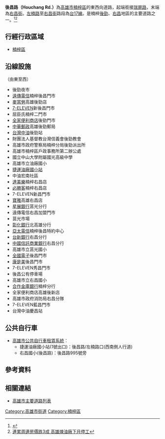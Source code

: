 {{Infobox TwRoad2
|bgcolorh=DARKGREEN
|colorh=white
|code=
|name= 後昌路
|enname= Houchang Rd.
|level= 一般道路、[[File:TW_PHW17.svg|23px]][[台17線|台17線]]
|length=
|sec=
|lastext=
|line=
|start= [[瑞屏路|瑞屏路]]
|end= [[右昌街|右昌街]]
|junc= 
|img=
|cap=
|size=
|left=
|right= [[瑞屏路|瑞屏路]]
|leftlink= 
|leftdirection= W
|rightlink= 瑞屏路
|rightdirection= E
|SN=
|SNtype=
|SNNum=
|SN2=
|SN2type=
|SN2Num=
|SN3=
|SN3type=
|SN3Num=
}}
'''後昌路（Houchang Rd.）'''為[[高雄市|高雄市]][[楠梓區|楠梓區]]的東西向道路，起端銜接[[瑞屏路|瑞屏路]]，末端為[[右昌街|右昌街]]。[[左楠路|左楠路]]至[[右昌街|右昌街]]路段為[[台17線|台17線]]。是楠梓[[後勁|後勁]]、[[右昌|右昌]]地區的主要道路之一。<ref>{{Cite web |url=https://tw.appledaily.com/home/20091107/GAQTATASXCSPLQTPHHP752OWUI/ |title=右昌生活圈 景觀產品受歡迎 |access-date=2020-07-24 |archive-date=2020-07-24 |archive-url=https://web.archive.org/web/20200724064312/https://tw.appledaily.com/home/20091107/GAQTATASXCSPLQTPHHP752OWUI/ }}</ref><ref>[https://tw.finance.appledaily.com/appledaily/article/property/20151009/36826982/ 連累周邊房價跌3成 高雄煉油廠下月停工]</ref>
== 行經行政區域 ==
* [[楠梓區|楠梓區]]
== 沿線設施 ==
（由東至西）
* 後勁夜市
* [[遠傳電信|遠傳電信]]楠梓後昌門市
* [[麥當勞|麥當勞]]高雄後勁店
* [[7-ELEVEN|7-ELEVEN]]新後昌門市
* 屈臣氏楠梓二門市
* [[全家便利商店|全家便利商店]]後勁門市
* [[中華郵政|中華郵政]]高雄後勁郵局
* [[台灣中油|台灣中油]]後勁站
* 財團法人基督教台灣信義會後勁教會
* 高雄市政府警察局楠梓分局後勁派出所
* 高雄市楠梓區戶政事務所第二辦公處
* 國立中山大學附屬國光高級中學
* 高雄市立油廠國小
* [[捷運油廠國小站|捷運油廠國小站]]
* 中油宏南社區
* [[達美樂|達美樂]]楠梓右昌店
* [[必勝客|必勝客]]楠梓右昌店
* 7-ELEVEN新昌門市
* [[寶雅|寶雅]]高雄右昌店
* [[星展銀行|星展銀行]]莒光分行
* 遠傳電信右昌加盟門市
* 莒光市場
* [[彰化銀行|彰化銀行]]北高雄分行
* [[亞太電信|亞太電信]]楠梓後昌特約中心
* [[台新銀行|台新銀行]]右昌分行
* [[中國信託商業銀行|中國信託商業銀行]]右昌分行
* 高雄市立莒光國小
* [[全國電子|全國電子]]後昌門市
* [[康是美|康是美]]後昌門市
* 7-ELEVEN秀昌門市
* 後昌公有停車場
* 高雄市立右昌國小
* [[合作金庫銀行|合作金庫銀行]]楠梓分行
* 全家便利商店高雄後新店
* 高雄市政府消防局右昌分隊
* 7-ELEVEN藍昌門市
* 台灣中油慶昌站

== 公共自行車 ==
* [[高雄市公共自行車租賃系統|高雄市公共自行車租賃系統]]：
** 捷運油廠國小站(1號出口)：後昌路/左楠路口(西南側人行道)
** 右昌國小(後昌路)：後昌路995號旁

== 參考資料 ==
{{Reflist}}
== 相關連結 ==
* [[高雄市主要道路列表|高雄市主要道路列表]]

{{高雄市重要道路}}

[[Category:高雄市街道|Category:高雄市街道]]
[[Category:楠梓區|Category:楠梓區]]